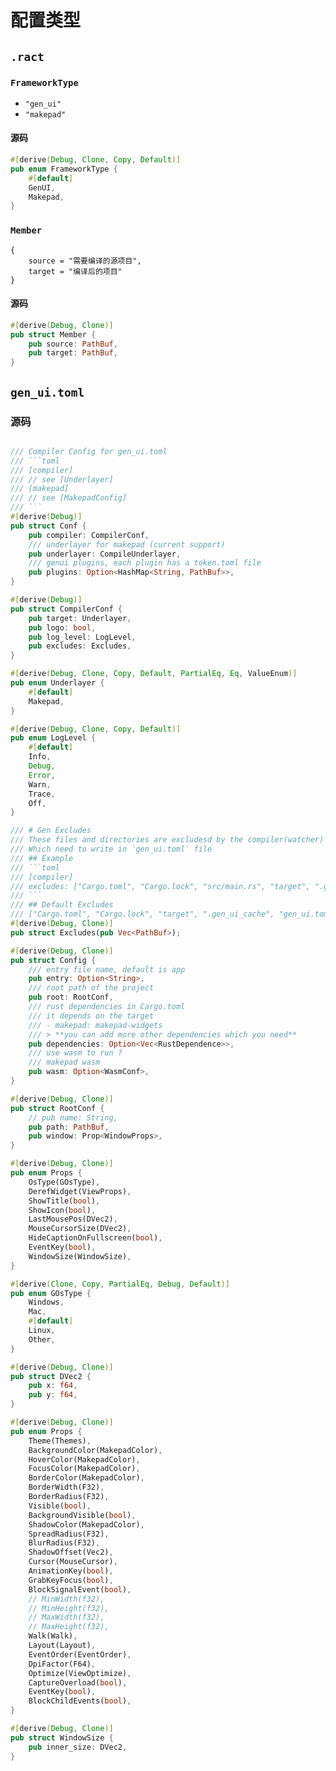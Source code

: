# 配置类型

## `.ract`

### `FrameworkType`

- `"gen_ui"`
- `"makepad"`

#### 源码

```rust
#[derive(Debug, Clone, Copy, Default)]
pub enum FrameworkType {
    #[default]
    GenUI,
    Makepad,
}
```

### `Member`

```
{
    source = "需要编译的源项目",
    target = "编译后的项目"
}
```

#### 源码

```rust
#[derive(Debug, Clone)]
pub struct Member {
    pub source: PathBuf,
    pub target: PathBuf,
}
```

## `gen_ui.toml`

### 源码

```rust

/// Compiler Config for gen_ui.toml
/// ```toml
/// [compiler]
/// // see [Underlayer]
/// [makepad]
/// // see [MakepadConfig]
/// ```
#[derive(Debug)]
pub struct Conf {
    pub compiler: CompilerConf,
    /// underlayer for makepad (current support)
    pub underlayer: CompileUnderlayer,
    /// genui plugins, each plugin has a token.toml file
    pub plugins: Option<HashMap<String, PathBuf>>,
}

#[derive(Debug)]
pub struct CompilerConf {
    pub target: Underlayer,
    pub logo: bool,
    pub log_level: LogLevel,
    pub excludes: Excludes,
}

#[derive(Debug, Clone, Copy, Default, PartialEq, Eq, ValueEnum)]
pub enum Underlayer {
    #[default]
    Makepad,
}

#[derive(Debug, Clone, Copy, Default)]
pub enum LogLevel {
    #[default]
    Info,
    Debug,
    Error,
    Warn,
    Trace,
    Off,
}

/// # Gen Excludes
/// These files and directories are excludesd by the compiler(watcher)
/// Which need to write in `gen_ui.toml` file
/// ## Example
/// ```toml
/// [compiler]
/// excludes: ["Cargo.toml", "Cargo.lock", "src/main.rs", "target", ".gen_ui_cache"]
/// ```
/// ## Default Excludes
/// ["Cargo.toml", "Cargo.lock", "target", ".gen_ui_cache", "gen_ui.toml", ".plugins"]
#[derive(Debug, Clone)]
pub struct Excludes(pub Vec<PathBuf>);

#[derive(Debug, Clone)]
pub struct Config {
    /// entry file name, default is app
    pub entry: Option<String>,
    /// root path of the project
    pub root: RootConf,
    /// rust dependencies in Cargo.toml
    /// it depends on the target
    /// - makepad: makepad-widgets
    /// > **you can add more other dependencies which you need**
    pub dependencies: Option<Vec<RustDependence>>,
    /// use wasm to run ?
    /// makepad wasm
    pub wasm: Option<WasmConf>,
}

#[derive(Debug, Clone)]
pub struct RootConf {
    // pub name: String,
    pub path: PathBuf,
    pub window: Prop<WindowProps>,
}

#[derive(Debug, Clone)]
pub enum Props {
    OsType(GOsType),
    DerefWidget(ViewProps),
    ShowTitle(bool),
    ShowIcon(bool),
    LastMousePos(DVec2),
    MouseCursorSize(DVec2),
    HideCaptionOnFullscreen(bool),
    EventKey(bool),
    WindowSize(WindowSize),
}

#[derive(Clone, Copy, PartialEq, Debug, Default)]
pub enum GOsType {
    Windows,
    Mac,
    #[default]
    Linux,
    Other,
}

#[derive(Debug, Clone)]
pub struct DVec2 {
    pub x: f64,
    pub y: f64,
}

#[derive(Debug, Clone)]
pub enum Props {
    Theme(Themes),
    BackgroundColor(MakepadColor),
    HoverColor(MakepadColor),
    FocusColor(MakepadColor),
    BorderColor(MakepadColor),
    BorderWidth(F32),
    BorderRadius(F32),
    Visible(bool),
    BackgroundVisible(bool),
    ShadowColor(MakepadColor),
    SpreadRadius(F32),
    BlurRadius(F32),
    ShadowOffset(Vec2),
    Cursor(MouseCursor),
    AnimationKey(bool),
    GrabKeyFocus(bool),
    BlockSignalEvent(bool),
    // MinWidth(f32),
    // MinHeight(f32),
    // MaxWidth(f32),
    // MaxHeight(f32),
    Walk(Walk),
    Layout(Layout),
    EventOrder(EventOrder),
    DpiFactor(F64),
    Optimize(ViewOptimize),
    CaptureOverload(bool),
    EventKey(bool),
    BlockChildEvents(bool),
}

#[derive(Debug, Clone)]
pub struct WindowSize {
    pub inner_size: DVec2,
}
```
